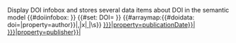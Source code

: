 <noinclude>
Display DOI infobox and stores several data items about DOI in the semantic model
</noinclude><includeonly>
{{#doiinfobox: {{{doi|}}} }}
{{#set: DOI={{{doi|}}} }}
{{#arraymap:{{#doidata: doi={{{doi|}}}|property=author}}|,|x|[[Author::x| ]]|\s}}
[[Publication date::{{#doidata: doi={{{doi|}}}|property=publicationDate}}| ]]
[[Journal::{{#doidata: doi={{{doi|}}}|property=publisher}}| ]]
</includeonly>
